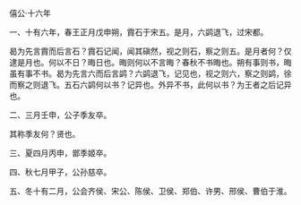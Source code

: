 

僖公·十六年

一、十有六年，春王正月戊申朔，霣石于宋五。是月，六鹢退飞，过宋都。

曷为先言霣而后言石？霣石记闻，闻其磌然，视之则石，察之则五。是月者何？仅逮是月也。何以不日？晦日也。晦则何以不言晦？春秋不书晦也。朔有事则书，晦虽有事不书。曷为先言六而后言鹢？六鹢退飞，记见也，视之则六，察之则鹢，徐而察之则退飞。五石六鹢何以书？记异也。外异不书，此何以书？为王者之后记异也。

二、三月壬申，公子季友卒。

其称季友何？贤也。

三、夏四月丙申，鄫季姬卒。

四、秋七月甲子，公孙慈卒。

五、冬十有二月，公会齐侯、宋公、陈侯、卫侯、郑伯、许男、邢侯、曹伯于淮。

